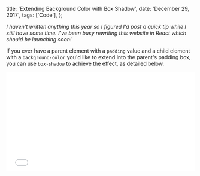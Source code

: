   title: 'Extending Background Color with Box Shadow',
  date: 'December 29, 2017',
  tags: ['Code'],
};

_I haven't written anything this year so I figured I'd post a quick tip while I still have some time. I've been busy rewriting this website in React which should be launching soon!_

If you ever have a parent element with a `padding` value and a child element with a `background-color` you'd like to extend into the parent's padding box, you can use `box-shadow` to achieve the effect, as detailed below.

<iframe
  height="265"
  scrolling="no"
  title="Extend Background Color"
  src="//codepen.io/IanMitchell/embed/BJRzML/?height=265&theme-id=0&default-tab=css,result&embed-version=2"
  frameBorder="no"
  allowtransparency="true"
  allowFullScreen={true}
  width="100%"
>
  See the Pen{' '}
  <a href="https://codepen.io/IanMitchell/pen/BJRzML/">
    Extend Background Color
  </a>{' '}
  by Ian Mitchell (<a href="https://codepen.io/IanMitchell">@IanMitchell</a>) on{' '}
  <a href="https://codepen.io">CodePen</a>.
</iframe>
